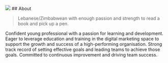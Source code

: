 
<div className="centeredContainerMobile">
<div className="centerContainer centeredContainer">
  <img className="applicationIcon otherIcon" src="social-media.png"  />
## About
</div>

> Lebanese/Zimbabwean with enough passion and strength to read a book and pick up a pen.

Confident young professional with a passion for learning and development. Eager to leverage education and training in the digital marketing space to support the growth and success of a high-performing organisation. Strong track record of setting effective goals and leading teams to achieve those goals. Committed to continuous improvement and driving team success.
</div>

